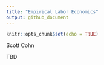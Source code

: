 ```yaml
---
title: "Empirical Labor Economics"
output: github_document
---
```


```r
knitr::opts_chunk$set(echo = TRUE)
```

Scott Cohn


TBD